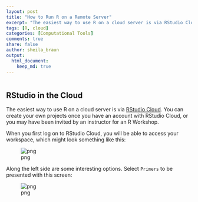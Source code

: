 ```yaml
---
layout: post
title: "How to Run R on a Remote Server"
excerpt: "The easiest way to use R on a cloud server is via RStudio Cloud."
tags: [R, cloud]
categories: [Computational Tools]
comments: true
share: false
author: sheila_braun
output: 
  html_document:
    keep_md: true
---
```

```r
```

## RStudio in the Cloud

The easiest way to use R on a cloud server is via [RStudio Cloud](https://rstudio.cloud). You can create your own projects once you have an account with RStudio Cloud, or you may have been invited by an instructor for an R Workshop. 

When you first log on to RStudio Cloud, you will be able to access your workspace, which might look something like this:

![png](./images/first-page-in-rstudio-cloud.png)

Along the left side are some interesting options. Select `Primers` to be presented with this screen:

![png](./images/primer-page.png)